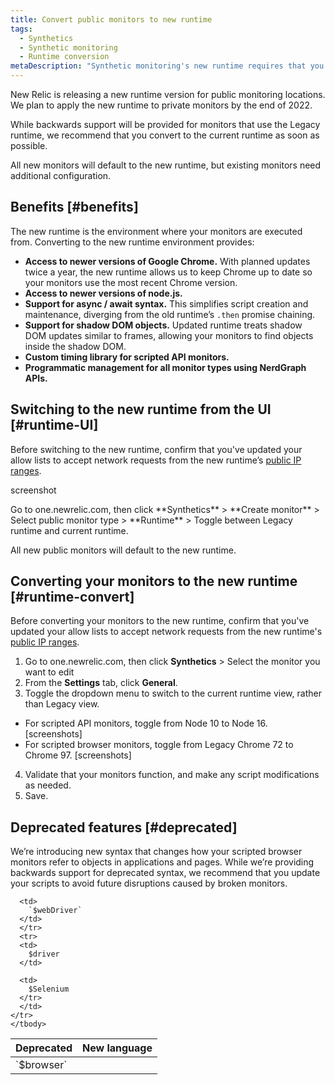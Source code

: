 ```yaml
---
title: Convert public monitors to new runtime
tags:
  - Synthetics
  - Synthetic monitoring
  - Runtime conversion
metaDescription: "Synthetic monitoring's new runtime requires that you make some changes to your already existing monitors."
---
```


New Relic is releasing a new runtime version for public monitoring locations. We plan to apply the new runtime to private monitors by the end of 2022.

While backwards support will be provided for monitors that use the Legacy runtime, we recommend that you convert to the current runtime as soon as possible. 

All new monitors will default to the new runtime, but existing monitors need additional configuration.

## Benefits [#benefits]

The new runtime is the environment where your monitors are executed from. Converting to the new runtime environment provides: 

- **Access to newer versions of Google Chrome.** With planned updates twice a year, the new runtime allows us to keep Chrome up to date so your monitors use the most recent Chrome version.   
- **Access to newer versions of node.js.** 
- **Support for async / await syntax.** This simplifies script creation and maintenance, diverging from the old runtime’s `.then` promise chaining.
- **Support for shadow DOM objects.** Updated runtime treats shadow DOM updates similar to frames, allowing your monitors to find objects inside the shadow DOM.
- **Custom timing library for scripted API monitors.** 
- **Programmatic management for all monitor types using NerdGraph APIs.**

## Switching to the new runtime from the UI [#runtime-UI]

Before switching to the new runtime, confirm that you've updated your allow lists to accept network requests from the new runtime’s [public IP ranges](/docs/synthetics/synthetic-monitoring/administration/new-synthetic-public-minion-ips).

screenshot
<figcaption>
  Go to one.newrelic.com, then click **Synthetics** > **Create monitor** > Select public monitor type > **Runtime** > Toggle between Legacy runtime and current runtime. 
</figcaption>

All new public monitors will default to the new runtime. 

## Converting your monitors to the new runtime [#runtime-convert]

Before converting your monitors to the new runtime, confirm that you've updated your allow lists to accept network requests from the new runtime's [public IP ranges](/docs/synthetics/synthetic-monitoring/administration/new-synthetic-public-minion-ips). 

1. Go to one.newrelic.com, then click **Synthetics** > Select the monitor you want to edit 
2. From the **Settings** tab, click **General**. 
3. Toggle the dropdown menu to switch to the current runtime view, rather than Legacy view. 
  - For scripted API monitors, toggle from Node 10 to Node 16. [screenshots] 
  - For scripted browser monitors, toggle from Legacy Chrome 72 to Chrome 97. [screenshots]
4. Validate that your monitors function, and make any script modifications as needed. 
5. Save.

## Deprecated features [#deprecated]

We’re introducing new syntax that changes how your scripted browser monitors refer to objects in applications and pages. While we’re providing backwards support for deprecated syntax, we recommend that you update your scripts to avoid future disruptions caused by broken monitors. 

<table>
  <thead>
    <tr>
      <th style={{ width: "200px" }}>
        Deprecated
      </th>
      <th>
        New language
      </th>
    </tr>
  </thead>
    <tbody>
    <tr>
      <td>
        `$browser`
      </td>

      <td>
        `$webDriver`
      </td>
      </tr>
      <tr>
      <td>
        $driver
      </td> 
      
      <td>
        $Selenium
      </tr>
      </td>
    </tr>
    </tbody>
</table>
